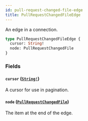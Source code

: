 ```yaml
---
id: pull-request-changed-file-edge
title: PullRequestChangedFileEdge
---
```


An edge in a connection.

```graphql
type PullRequestChangedFileEdge {
  cursor: String!
  node: PullRequestChangedFile
}
```

### Fields

#### `cursor` ([`String!`](/docs/api/scalars/string))

A cursor for use in pagination.

#### `node` ([`PullRequestChangedFile`](/docs/api/objects/pull-request-changed-file))

The item at the end of the edge.
